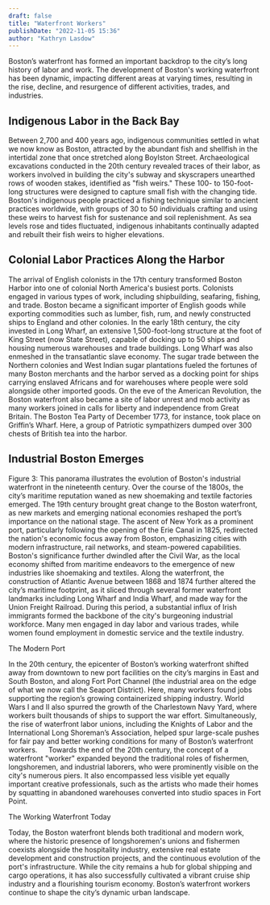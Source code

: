 ```yaml
---
draft: false
title: "Waterfront Workers"
publishDate: "2022-11-05 15:36"
author: "Kathryn Lasdow"
---
```



Boston’s waterfront has formed an important backdrop to the city’s long history of labor and work. The development of Boston's working waterfront has been dynamic, impacting different areas at varying times, resulting in the rise, decline, and resurgence of different activities, trades, and industries. 

<ItemCard identifier="commonwealth--br86b9445" />

## Indigenous Labor in the Back Bay
 
Between 2,700 and 400 years ago, indigenous communities settled in what we now know as Boston, attracted by the abundant fish and shellfish in the intertidal zone that once stretched along Boylston Street. Archaeological excavations conducted in the 20th century revealed traces of their labor, as workers involved in building the city's subway and skyscrapers unearthed rows of wooden stakes, identified as "fish weirs." These 100- to 150-foot-long structures were designed to capture small fish with the changing tide. Boston's indigenous people practiced a fishing technique similar to ancient practices worldwide, with groups of 30 to 50 individuals crafting and using these weirs to harvest fish for sustenance and soil replenishment. As sea levels rose and tides fluctuated, indigenous inhabitants continually adapted and rebuilt their fish weirs to higher elevations.
 
## Colonial Labor Practices Along the Harbor
 
The arrival of English colonists in the 17th century transformed Boston Harbor into one of  colonial North America's busiest ports. Colonists engaged in various types of work, including shipbuilding, seafaring, fishing, and trade. Boston became a significant importer of English goods while exporting commodities such as lumber, fish, rum, and newly constructed ships to England and other colonies. In the early 18th century, the city invested in Long Wharf, an extensive 1,500-foot-long structure at the foot of King Street (now State Street), capable of docking up to 50 ships and housing numerous warehouses and trade buildings. Long Wharf was also enmeshed in the transatlantic slave economy. The sugar trade between the Northern colonies and West Indian sugar plantations fueled the fortunes of many Boston merchants and the harbor served as a docking point for ships carrying enslaved Africans and for warehouses where people were sold alongside other imported goods. On the eve of the American Revolution, the Boston waterfront also became a site of labor unrest and mob activity as many workers joined in calls for liberty and independence from Great Britain. The Boston Tea Party of December 1773, for instance, took place on Griffin’s Wharf. Here, a group of Patriotic sympathizers dumped over 300 chests of British tea into the harbor.
 
## Industrial Boston Emerges 

 
Figure 3: This panorama illustrates the evolution of Boston's industrial waterfront in the nineteenth century. Over the course of the 1800s, the city’s maritime reputation waned as new shoemaking and textile factories emerged. 
The 19th century brought great change to the Boston waterfront, as new markets and emerging national economies reshaped the port’s importance on the national stage. The ascent of New York as a prominent port, particularly following the opening of the Erie Canal in 1825, redirected the nation's economic focus away from Boston, emphasizing cities with modern infrastructure, rail networks, and steam-powered capabilities. Boston's significance further dwindled after the Civil War, as the local economy shifted from maritime endeavors to the emergence of new industries like shoemaking and textiles. Along the waterfront, the construction of Atlantic Avenue between 1868 and 1874 further altered the city’s maritime footprint, as it sliced through several former waterfront landmarks including Long Wharf and India Wharf, and made way for the Union Freight Railroad. During this period, a substantial influx of Irish immigrants formed the backbone of the city's burgeoning industrial workforce. Many men engaged in day labor and various trades, while women found employment in domestic service and the textile industry. 






The Modern Port

In the 20th century, the epicenter of Boston’s working waterfront shifted away from downtown to new port facilities on the city’s margins in East and South Boston, and along Fort Port Channel (the industrial area on the edge of what we now call the Seaport District). Here, many workers found jobs supporting the region’s growing containerized shipping industry. World Wars I and II also spurred the growth of the Charlestown Navy Yard, where workers built thousands of ships to support the war effort. Simultaneously, the rise of waterfront labor unions, including the Knights of Labor and the International Long Shoreman’s Association, helped spur large-scale pushes for fair pay and better working conditions for many of Boston’s waterfront workers. 
 
Towards the end of the 20th century, the concept of a waterfront "worker" expanded beyond the traditional roles of fishermen, longshoremen, and industrial laborers, who were prominently visible on the city's numerous piers. It also encompassed less visible yet equally important creative professionals, such as the artists who made their homes by squatting in abandoned warehouses converted into studio spaces in Fort Point. 





The Working Waterfront Today

Today, the Boston waterfront blends both traditional and modern work, where the historic presence of longshoremen's unions and fishermen coexists alongside the hospitality industry, extensive real estate development and construction projects, and the continuous evolution of the port's infrastructure. While the city remains a hub for global shipping and cargo operations, it has also successfully cultivated a vibrant cruise ship industry and a flourishing tourism economy. Boston’s waterfront workers continue to shape the city’s dynamic urban landscape.
